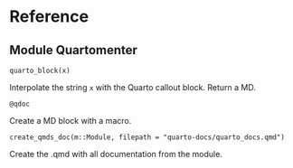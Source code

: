 # Reference 
 

## Module Quartomenter 

:::{.callout-note appearance="simple"}

```
quarto_block(x)
```

Interpolate the string `x` with the Quarto callout block. Return a MD.

:::

:::{.callout-note appearance="simple"}

```
@qdoc
```

Create a MD block with a macro.

:::

:::{.callout-note appearance="simple"}

```
create_qmds_doc(m::Module, filepath = "quarto-docs/quarto_docs.qmd")
```

Create the .qmd with all documentation from the module.

:::

